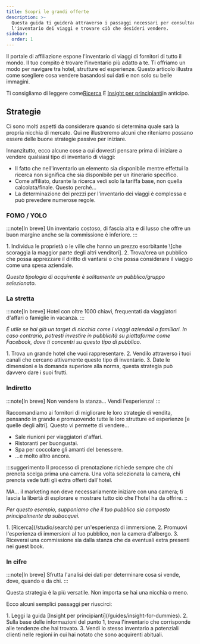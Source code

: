 ```yaml
---
title: Scopri le grandi offerte
description: >-
  Questa guida ti guiderà attraverso i passaggi necessari per consultare
  l'inventario dei viaggi e trovare ciò che desideri vendere.
sidebar:
  order: 1
---
```


Il portale di affiliazione espone l'inventario di viaggi di fornitori di tutto il mondo. Il tuo compito è trovare l'inventario più adatto a te. Ti offriamo un modo per navigare tra hotel, strutture ed esperienze. Questo articolo illustra come scegliere cosa vendere basandosi sui dati e non solo su belle immagini.

Ti consigliamo di leggere come[Ricerca](/studio/search) E [Insight per principianti](/guides/insight-for-dummies)in anticipo.

## Strategie

Ci sono molti aspetti da considerare quando si determina quale sarà la propria nicchia di mercato. Qui ne illustreremo alcuni che riteniamo possano essere delle buone strategie passive per iniziare.

Innanzitutto, ecco alcune cose a cui dovresti pensare prima di iniziare a vendere qualsiasi tipo di inventario di viaggi:

* Il fatto che nell'inventario un elemento sia disponibile mentre effettui la ricerca non significa che sia disponibile per un itinerario specifico.
* Come affiliato, durante la ricerca vedi solo la tariffa base, non quella calcolata/finale. Questo perché...
* La determinazione dei prezzi per l'inventario dei viaggi è complessa e può prevedere numerose regole.

### FOMO / YOLO

:::note\[In breve]
Un inventario costoso, di fascia alta e di lusso che offre un buon margine anche se la commissione è inferiore.
:::

<Steps>
  1. Individua le proprietà o le ville che hanno un prezzo esorbitante \[che scoraggia la maggior parte degli altri venditori].
  2. Trova/crea un pubblico che possa apprezzare il diritto di vantarsi o che possa considerare il viaggio come una spesa aziendale.
</Steps>


*Questa tipologia di acquirente è solitamente un pubblico/gruppo selezionato.*

### La stretta

:::note\[In breve]
Hotel con oltre 1000 chiavi, frequentati da viaggiatori d'affari o famiglie in vacanza.
:::

*È utile se hai già un target di nicchia come i viaggi aziendali o familiari. In caso contrario, potresti investire in pubblicità su piattaforme come Facebook, dove ti concentri su questo tipo di pubblico.*

<Steps>
  1. Trova un grande hotel che vuoi rappresentare.
  2. Vendilo attraverso i tuoi canali che cercano attivamente questo tipo di inventario.
  3. Date le dimensioni e la domanda superiore alla norma, questa strategia può davvero dare i suoi frutti.
</Steps>


### Indiretto

:::note\[In breve]
Non vendere la stanza... Vendi l'esperienza!
:::

Raccomandiamo ai fornitori di migliorare le loro strategie di vendita, pensando in grande e promuovendo tutte le loro strutture ed esperienze \[e quelle degli altri]. Questo vi permette di vendere...

* Sale riunioni per viaggiatori d'affari.
* Ristoranti per buongustai.
* Spa per coccolare gli amanti del benessere.
* ...e molto altro ancora.

:::suggerimento
Il processo di prenotazione richiede sempre che chi prenota scelga prima una camera. Una volta selezionata la camera, chi prenota vede tutti gli extra offerti dall'hotel.

MA... il marketing non deve necessariamente iniziare con una camera; ti lascia la libertà di esplorare e mostrare tutto ciò che l'hotel ha da offrire.
::

*Per questo esempio, supponiamo che il tuo pubblico sia composto principalmente da subacquei.*

<Steps>
  1. [Ricerca](/studio/search) per un'esperienza di immersione.
  2. Promuovi l'esperienza di immersioni al tuo pubblico, non la camera d'albergo.
  3. Riceverai una commissione sia dalla stanza che da eventuali extra presenti nei guest book.
</Steps>


### In cifre

:::note\[In breve]
Sfrutta l'analisi dei dati per determinare cosa si vende, dove, quando e da chi.
:::

Questa strategia è la più versatile. Non importa se hai una nicchia o meno.

Ecco alcuni semplici passaggi per riuscirci:

<Steps>
  1. Leggi la guida [Insight per principianti](/guides/insight-for-dummies).
  2. Sulla base delle informazioni del punto 1, trova l'inventario che corrisponde alle tendenze che hai trovato.
  3. Vendi lo stesso inventario a potenziali clienti nelle regioni in cui hai notato che sono acquirenti abituali.
</Steps>

